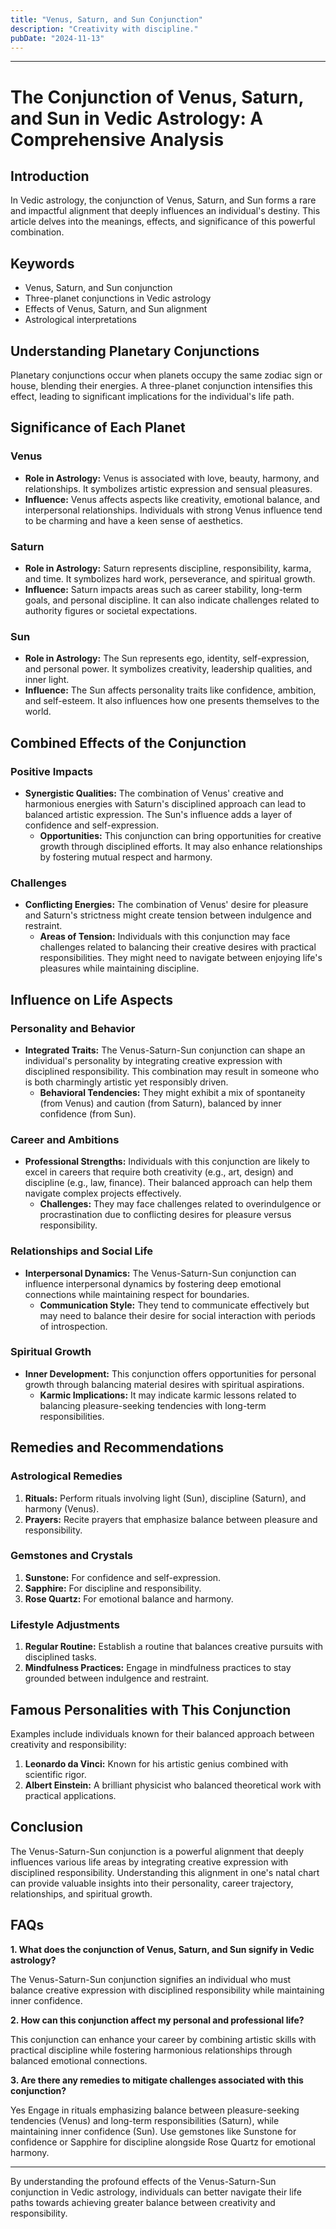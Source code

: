 ```yaml
---
title: "Venus, Saturn, and Sun Conjunction"
description: "Creativity with discipline."
pubDate: "2024-11-13"
---
```


---

# The Conjunction of Venus, Saturn, and Sun in Vedic Astrology: A Comprehensive Analysis

## Introduction

In Vedic astrology, the conjunction of Venus, Saturn, and Sun forms a rare and impactful alignment that deeply influences an individual's destiny. This article delves into the meanings, effects, and significance of this powerful combination.

## Keywords

- Venus, Saturn, and Sun conjunction
- Three-planet conjunctions in Vedic astrology
- Effects of Venus, Saturn, and Sun alignment
- Astrological interpretations

## Understanding Planetary Conjunctions

Planetary conjunctions occur when planets occupy the same zodiac sign or house, blending their energies. A three-planet conjunction intensifies this effect, leading to significant implications for the individual's life path.

## Significance of Each Planet

### Venus

- **Role in Astrology:** Venus is associated with love, beauty, harmony, and relationships. It symbolizes artistic expression and sensual pleasures.
- **Influence:** Venus affects aspects like creativity, emotional balance, and interpersonal relationships. Individuals with strong Venus influence tend to be charming and have a keen sense of aesthetics.

### Saturn

- **Role in Astrology:** Saturn represents discipline, responsibility, karma, and time. It symbolizes hard work, perseverance, and spiritual growth.
- **Influence:** Saturn impacts areas such as career stability, long-term goals, and personal discipline. It can also indicate challenges related to authority figures or societal expectations.

### Sun

- **Role in Astrology:** The Sun represents ego, identity, self-expression, and personal power. It symbolizes creativity, leadership qualities, and inner light.
- **Influence:** The Sun affects personality traits like confidence, ambition, and self-esteem. It also influences how one presents themselves to the world.

## Combined Effects of the Conjunction

### Positive Impacts

- **Synergistic Qualities:** The combination of Venus' creative and harmonious energies with Saturn's disciplined approach can lead to balanced artistic expression. The Sun's influence adds a layer of confidence and self-expression.
  - **Opportunities:** This conjunction can bring opportunities for creative growth through disciplined efforts. It may also enhance relationships by fostering mutual respect and harmony.

### Challenges

- **Conflicting Energies:** The combination of Venus' desire for pleasure and Saturn's strictness might create tension between indulgence and restraint.
  - **Areas of Tension:** Individuals with this conjunction may face challenges related to balancing their creative desires with practical responsibilities. They might need to navigate between enjoying life's pleasures while maintaining discipline.

## Influence on Life Aspects

### Personality and Behavior

- **Integrated Traits:** The Venus-Saturn-Sun conjunction can shape an individual's personality by integrating creative expression with disciplined responsibility. This combination may result in someone who is both charmingly artistic yet responsibly driven.
  - **Behavioral Tendencies:** They might exhibit a mix of spontaneity (from Venus) and caution (from Saturn), balanced by inner confidence (from Sun).

### Career and Ambitions

- **Professional Strengths:** Individuals with this conjunction are likely to excel in careers that require both creativity (e.g., art, design) and discipline (e.g., law, finance). Their balanced approach can help them navigate complex projects effectively.
  - **Challenges:** They may face challenges related to overindulgence or procrastination due to conflicting desires for pleasure versus responsibility.

### Relationships and Social Life

- **Interpersonal Dynamics:** The Venus-Saturn-Sun conjunction can influence interpersonal dynamics by fostering deep emotional connections while maintaining respect for boundaries.
  - **Communication Style:** They tend to communicate effectively but may need to balance their desire for social interaction with periods of introspection.

### Spiritual Growth

- **Inner Development:** This conjunction offers opportunities for personal growth through balancing material desires with spiritual aspirations.
  - **Karmic Implications:** It may indicate karmic lessons related to balancing pleasure-seeking tendencies with long-term responsibilities.

## Remedies and Recommendations

### Astrological Remedies

1. **Rituals:** Perform rituals involving light (Sun), discipline (Saturn), and harmony (Venus).
2. **Prayers:** Recite prayers that emphasize balance between pleasure and responsibility.

### Gemstones and Crystals

1. **Sunstone:** For confidence and self-expression.
2. **Sapphire:** For discipline and responsibility.
3. **Rose Quartz:** For emotional balance and harmony.

### Lifestyle Adjustments

1. **Regular Routine:** Establish a routine that balances creative pursuits with disciplined tasks.
2. **Mindfulness Practices:** Engage in mindfulness practices to stay grounded between indulgence and restraint.

## Famous Personalities with This Conjunction

Examples include individuals known for their balanced approach between creativity and responsibility:

1. **Leonardo da Vinci:** Known for his artistic genius combined with scientific rigor.
2. **Albert Einstein:** A brilliant physicist who balanced theoretical work with practical applications.

## Conclusion

The Venus-Saturn-Sun conjunction is a powerful alignment that deeply influences various life areas by integrating creative expression with disciplined responsibility. Understanding this alignment in one's natal chart can provide valuable insights into their personality, career trajectory, relationships, and spiritual growth.

## FAQs

**1. What does the conjunction of Venus, Saturn, and Sun signify in Vedic astrology?**

The Venus-Saturn-Sun conjunction signifies an individual who must balance creative expression with disciplined responsibility while maintaining inner confidence.

**2. How can this conjunction affect my personal and professional life?**

This conjunction can enhance your career by combining artistic skills with practical discipline while fostering harmonious relationships through balanced emotional connections.

**3. Are there any remedies to mitigate challenges associated with this conjunction?**

Yes Engage in rituals emphasizing balance between pleasure-seeking tendencies (Venus) and long-term responsibilities (Saturn), while maintaining inner confidence (Sun). Use gemstones like Sunstone for confidence or Sapphire for discipline alongside Rose Quartz for emotional harmony.

---

By understanding the profound effects of the Venus-Saturn-Sun conjunction in Vedic astrology, individuals can better navigate their life paths towards achieving greater balance between creativity and responsibility.